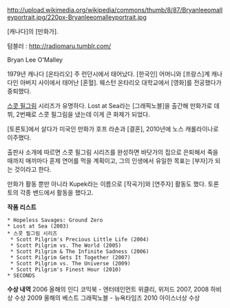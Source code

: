 http://upload.wikimedia.org/wikipedia/commons/thumb/8/87/Bryanleeomalleyportrait.jpg/220px-Bryanleeomalleyportrait.jpg

[캐나다]의 [만화가].

텀블러 : http://radiomaru.tumblr.com/

Bryan Lee O'Malley 

1979년 캐나다 [온타리오] 주 런던시에서 태어났다. [한국인] 어머니와 [프랑스]계 캐나다인 아버지 사이에서 태어난 [혼혈]. 웨스턴 온타리오 대학교에서 [영화]를 전공했다가 중퇴했다.

[[스콧 필그림]] 시리즈가 유명하다. Lost at Sea라는 [그래픽노블]을 출간해 만화가로 데뷔, 2번째로 스콧 필그림을 냈는데 이게 큰 화제가 되었다. 

[토론토]에서 살다가 미국인 만화가 호프 라손과 [결혼], 2010년에 노스 캐롤라이나로 이주했다.

출판사 소개에 따르면 스콧 필그림 시리즈를 완성하면 바닷가의 집으로 은퇴해서 죽을 때까지 매끼마다 훈제 연어를 먹을 계획이고, 그의 인생에서 유일한 목표는 [부자]가 되는 것이라고 한다.

만화가 활동 뿐만 아니라 Kupek라는 이름으로 [작곡가]와 [연주자] 활동도 했다. 토론토의 각종 밴드에서 활동을 했다고.

'''작품 리스트'''
 * Hopeless Savages: Ground Zero
 * Lost at Sea (2003)
 * 스콧 필그림 시리즈
  * Scott Pilgrim's Precious Little Life (2004)
  * Scott Pilgrim vs. The World (2005)
  * Scott Pilgrim & The Infinite Sadness (2006)
  * Scott Pilgrim Gets It Together (2007)
  * Scott Pilgrim vs. The Universe (2009)
  * Scott Pilgrim's Finest Hour (2010)
 * SECONDS

'''수상 내역'''
2006 올해의 인디 코믹북 - 엔터테인먼트 위클리, 위저드
2007, 2008 하비상 수상
2009 올해의 베스트 그래픽노블 - 뉴욕타임즈
2010 아이스너상 수상
